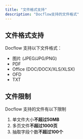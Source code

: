 ```yaml
---
title: "文件格式支持"
description: "Docflow支持的文件格式"
---
```


## 文件格式支持

Docflow 支持以下文件格式：

- 图片 (JPEG/JPG/PNG)
- PDF
- Office (DOC/DOCX/XLS/XLSX)
- OFD
- TXT

## 文件限制

Docflow 支持的文件有以下限制

1. 单文件大小**不超过50MB**
2. 多页文件**不超过1000页**
3. 抽取字段个数**不超过100个**